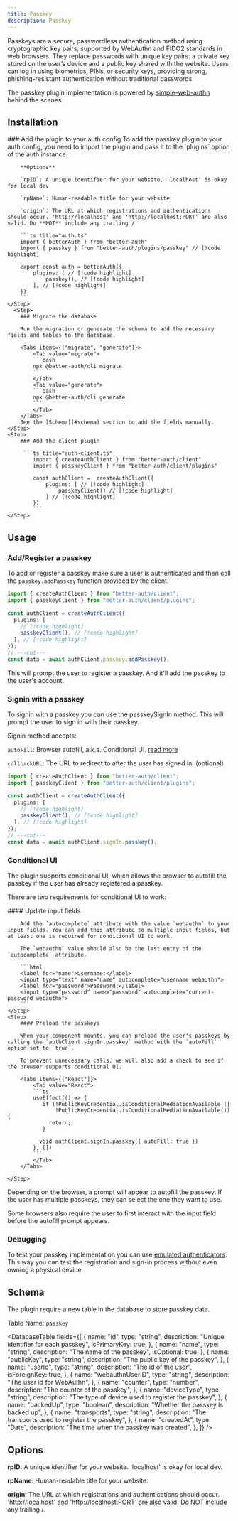 ```yaml
---
title: Passkey
description: Passkey
---
```


Passkeys are a secure, passwordless authentication method using cryptographic key pairs, supported by WebAuthn and FIDO2 standards in web browsers. They replace passwords with unique key pairs: a private key stored on the user’s device and a public key shared with the website. Users can log in using biometrics, PINs, or security keys, providing strong, phishing-resistant authentication without traditional passwords.

The passkey plugin implementation is powered by [simple-web-authn](https://simplewebauthn.dev/) behind the scenes.

## Installation

<Steps>
    <Step>
        ### Add the plugin to your auth config
        To add the passkey plugin to your auth config, you need to import the plugin and pass it to the `plugins` option of the auth instance.

        **Options**

        `rpID`: A unique identifier for your website. 'localhost' is okay for local dev

        `rpName`: Human-readable title for your website

        `origin`: The URL at which registrations and authentications should occur. 'http://localhost' and 'http://localhost:PORT' are also valid. Do **NOT** include any trailing /

        ```ts title="auth.ts"
        import { betterAuth } from "better-auth"
        import { passkey } from "better-auth/plugins/passkey" // [!code highlight]

        export const auth = betterAuth({
            plugins: [ // [!code highlight]
                passkey(), // [!code highlight]
            ], // [!code highlight]
        })
        ```
    </Step>
      <Step>
        ### Migrate the database

        Run the migration or generate the schema to add the necessary fields and tables to the database.

        <Tabs items={["migrate", "generate"]}>
            <Tab value="migrate">
            ```bash
            npx @better-auth/cli migrate
            ```
            </Tab>
            <Tab value="generate">
            ```bash
            npx @better-auth/cli generate
            ```
            </Tab>
        </Tabs>
        See the [Schema](#schema) section to add the fields manually.
    </Step>
    <Step>
        ### Add the client plugin

         ```ts title="auth-client.ts"
            import { createAuthClient } from "better-auth/client"
            import { passkeyClient } from "better-auth/client/plugins"

            const authClient =  createAuthClient({
                plugins: [ // [!code highlight]
                    passkeyClient() // [!code highlight]
                ] // [!code highlight]
            })
            ```
    </Step>

</Steps>

## Usage

### Add/Register a passkey

To add or register a passkey make sure a user is authenticated and then call the `passkey.addPasskey` function provided by the client.

```ts title="auth-client.ts"
import { createAuthClient } from "better-auth/client";
import { passkeyClient } from "better-auth/client/plugins";

const authClient = createAuthClient({
  plugins: [
    // [!code highlight]
    passkeyClient(), // [!code highlight]
  ], // [!code highlight]
});
// ---cut---
const data = await authClient.passkey.addPasskey();
```

This will prompt the user to register a passkey. And it'll add the passkey to the user's account.

### Signin with a passkey

To signin with a passkey you can use the passkeySignIn method. This will prompt the user to sign in with their passkey.

Signin method accepts:

`autoFill`: Browser autofill, a.k.a. Conditional UI. [read more](https://simplewebauthn.dev/docs/packages/browser#browser-autofill-aka-conditional-ui)

`callbackURL`: The URL to redirect to after the user has signed in. (optional)

```ts title="auth-client.ts"
import { createAuthClient } from "better-auth/client";
import { passkeyClient } from "better-auth/client/plugins";

const authClient = createAuthClient({
  plugins: [
    // [!code highlight]
    passkeyClient(), // [!code highlight]
  ], // [!code highlight]
});
// ---cut---
const data = await authClient.signIn.passkey();
```

### Conditional UI

The plugin supports conditional UI, which allows the browser to autofill the passkey if the user has already registered a passkey.

There are two requirements for conditional UI to work:

<Steps>
    <Step>
        #### Update input fields

        Add the `autocomplete` attribute with the value `webauthn` to your input fields. You can add this attribute to multiple input fields, but at least one is required for conditional UI to work.

        The `webauthn` value should also be the last entry of the `autocomplete` attribute.

        ```html
        <label for="name">Username:</label>
        <input type="text" name="name" autocomplete="username webauthn">
        <label for="password">Password:</label>
        <input type="password" name="password" autocomplete="current-password webauthn">
        ```
    </Step>
    <Step>
        #### Preload the passkeys

        When your component mounts, you can preload the user's passkeys by calling the `authClient.signIn.passkey` method with the `autoFill` option set to `true`.

        To prevent unnecessary calls, we will also add a check to see if the browser supports conditional UI.

        <Tabs items={["React"]}>
            <Tab value="React">
            ```ts
            useEffect(() => {
               if (!PublicKeyCredential.isConditionalMediationAvailable ||
                   !PublicKeyCredential.isConditionalMediationAvailable()) {
                 return;
               }

              void authClient.signIn.passkey({ autoFill: true })
            }, [])
            ```
            </Tab>
        </Tabs>

    </Step>

   </Steps>

Depending on the browser, a prompt will appear to autofill the passkey. If the user has multiple passkeys, they can select the one they want to use.

Some browsers also require the user to first interact with the input field before the autofill prompt appears.

### Debugging

To test your passkey implementation you can use [emulated authenticators](https://developer.chrome.com/docs/devtools/webauthn). This way you can test the registration and sign-in process without even owning a physical device.

## Schema

The plugin require a new table in the database to store passkey data.

Table Name: `passkey`

<DatabaseTable
  fields={[
    {
      name: "id",
      type: "string",
      description: "Unique identifier for each passkey",
      isPrimaryKey: true,
    },
    {
      name: "name",
      type: "string",
      description: "The name of the passkey",
      isOptional: true,
    },
    {
      name: "publicKey",
      type: "string",
      description: "The public key of the passkey",
    },
    {
      name: "userId",
      type: "string",
      description: "The id of the user",
      isForeignKey: true,
    },
    {
      name: "webauthnUserID",
      type: "string",
      description: "The user id for WebAuthn",
    },
    {
      name: "counter",
      type: "number",
      description: "The counter of the passkey",
    },
    {
      name: "deviceType",
      type: "string",
      description: "The type of device used to register the passkey",
    },
    {
      name: "backedUp",
      type: "boolean",
      description: "Whether the passkey is backed up",
    },
    {
      name: "transports",
      type: "string",
      description: "The transports used to register the passkey",
    },
    {
      name: "createdAt",
      type: "Date",
      description: "The time when the passkey was created",
    },
  ]}
/>

## Options

**rpID**: A unique identifier for your website. 'localhost' is okay for local dev.

**rpName**: Human-readable title for your website.

**origin**: The URL at which registrations and authentications should occur. 'http://localhost' and 'http://localhost:PORT' are also valid. Do NOT include any trailing /.
